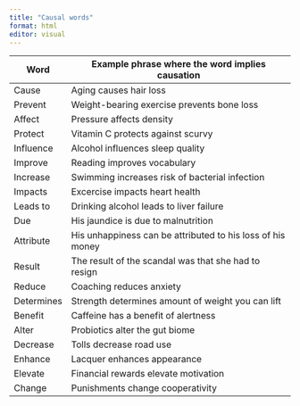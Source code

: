 ```yaml
---
title: "Causal words"
format: html
editor: visual
---
```



| Word       | Example phrase where the word implies causation                                   |
|------------|------------------------------------------------------------|
| Cause      | Aging causes hair loss                                     |
| Prevent    | Weight-bearing exercise prevents bone loss                 |
| Affect     | Pressure affects density                                   |
| Protect    | Vitamin C protects against scurvy                          |
| Influence  | Alcohol influences sleep quality                           |
| Improve    | Reading improves vocabulary                                |
| Increase   | Swimming increases risk of bacterial infection             |
| Impacts    | Excercise impacts heart health                             |
| Leads to   | Drinking alcohol leads to liver failure                    |
| Due        | His jaundice is due to malnutrition                        |
| Attribute  | His unhappiness can be attributed to his loss of his money |
| Result     | The result of the scandal was that she had to resign       |
| Reduce     | Coaching reduces anxiety                                   |
| Determines | Strength determines amount of weight you can lift          |
| Benefit    | Caffeine has a benefit of alertness                        |
| Alter      | Probiotics alter the gut biome                             |
| Decrease   | Tolls decrease road use                                    |
| Enhance    | Lacquer enhances appearance                                |
| Elevate    | Financial rewards elevate motivation                       |
| Change     | Punishments change cooperativity                           |
